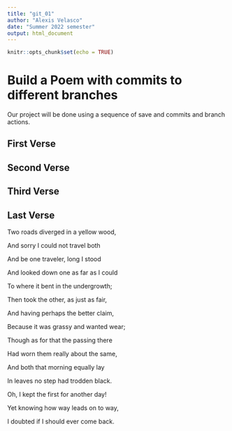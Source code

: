 ```yaml
---
title: "git_01"
author: "Alexis Velasco"
date: "Summer 2022 semester"
output: html_document
---
```


```r
knitr::opts_chunk$set(echo = TRUE)
```
# Build a Poem with commits to different branches
Our project will be done using a sequence of save and commits and branch actions.
<!-- Do not modify or change any text in "!--" bracketed areas such as this --- these are instructions to
you, if you change any of this the git program will notice it and compromise your git merging strategy !-->

## First Verse 
<!--Put the first five lines of a poem by Lewis Carrol in this section!-->

## Second Verse
<!--Put the first five lines of a poem by Robert Frost here!-->

## Third Verse
<!--Put the first two verses of The Walrus and the Carpenter here!-->

## Last Verse
<!--Put a short poem of your choice 8-20 lines,here!-->
Two roads diverged in a yellow wood,

And sorry I could not travel both

And be one traveler, long I stood

And looked down one as far as I could

To where it bent in the undergrowth;

Then took the other, as just as fair,

And having perhaps the better claim,

Because it was grassy and wanted wear;

Though as for that the passing there

Had worn them really about the same,

And both that morning equally lay

In leaves no step had trodden black.

Oh, I kept the first for another day!

Yet knowing how way leads on to way,

I doubted if I should ever come back.
